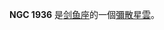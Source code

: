 {{NGCInfoBox|NGCID=NGC 1936|發現者=詹姆士·丹露帕|發現日期=1834年11月23日|其他編號=IC 2127, ESO 56-EN111|曆元=J2000.0|赤經=5時22分14.6秒
|赤緯=-67°58'34"|星座=剑鱼座|星體=彌散星雲|星等=|表面亮度=|藍等=}}

'''NGC 1936''' 是[[剑鱼座|剑鱼座]]的一個[[彌散星雲|彌散星雲]]。

{{NGCReference|1936}}
{{Catalogs|NGC=1936}}
